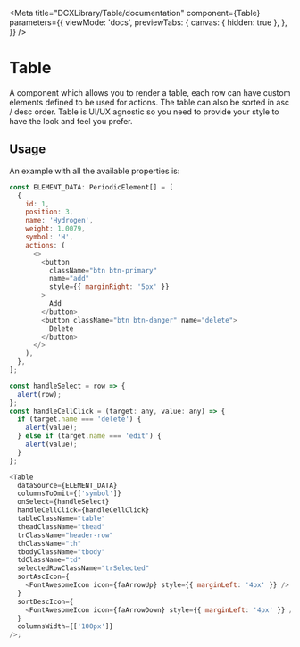 
<Meta
  title="DCXLibrary/Table/documentation"
  component={Table}
  parameters={{
    viewMode: 'docs',
    previewTabs: {
      canvas: { hidden: true },
    },
  }}
/>

# Table

A component which allows you to render a table, each row can have custom elements defined to be used for actions. The table can also be sorted in asc / desc order.
Table is UI/UX agnostic so you need to provide your style to have the look
and feel you prefer.

## Usage

An example with all the available properties is:

```js
const ELEMENT_DATA: PeriodicElement[] = [
  {
    id: 1,
    position: 3,
    name: 'Hydrogen',
    weight: 1.0079,
    symbol: 'H',
    actions: (
      <>
        <button
          className="btn btn-primary"
          name="add"
          style={{ marginRight: '5px' }}
        >
          Add
        </button>
        <button className="btn btn-danger" name="delete">
          Delete
        </button>
      </>
    ),
  },
];

const handleSelect = row => {
  alert(row);
};
const handleCellClick = (target: any, value: any) => {
  if (target.name === 'delete') {
    alert(value);
  } else if (target.name === 'edit') {
    alert(value);
  }
};

<Table
  dataSource={ELEMENT_DATA}
  columnsToOmit={['symbol']}
  onSelect={handleSelect}
  handleCellClick={handleCellClick}
  tableClassName="table"
  theadClassName="thead"
  trClassName="header-row"
  thClassName="th"
  tbodyClassName="tbody"
  tdClassName="td"
  selectedRowClassName="trSelected"
  sortAscIcon={
    <FontAwesomeIcon icon={faArrowUp} style={{ marginLeft: '4px' }} />
  }
  sortDescIcon={
    <FontAwesomeIcon icon={faArrowDown} style={{ marginLeft: '4px' }} />
  }
  columnsWidth={['100px']}
/>;
```

<Props of={Table} />
